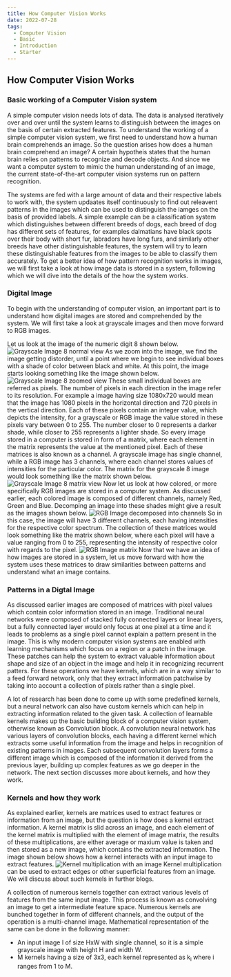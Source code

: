 ```yaml
---
title: How Computer Vision Works
date: 2022-07-28
tags:
  - Computer Vision
  - Basic
  - Introduction
  - Starter
---
```


## How Computer Vision Works

### Basic working of a Computer Vision system
A simple computer vision needs lots of data. The data is analysed iteratively over and over until the system learns to distinguish between the images on the basis of certain extracted features. To understand the working of a simple computer vision system, we first need to understand how a human brain comprehends an image. So the question arises how does a human brain comprehend an image? A certain hypotheis states that the human brain relies on patterns to recognize and decode objects. And since we want a computer system to mimic the human understanding of an image, the current state-of-the-art computer vision systems run on pattern recognition.

The systems are fed with a large amount of data and their respective labels to work with, the system updaates itself continuously to find out releavent patterns in the images which can be used to distinguish the iamges on the basis of provided labels. A simple example can be a classification system which distinguishes between different breeds of dogs, each breed of dog has different sets of features, for examples dalmatians have black spots over their body with short fur, labradors have long furs, and similarly other breeds have other distinguishable features, the system will try to learn these distinguishable features from the images to be able to classify them accurately. To get a better idea of how pattern recognition works in images, we will first take a look at how image data is stored in a system, following which we will dive into the details of the how the system works.

### Digital Image
To begin with the understanding of computer vision, an important part is to understand how digital images are stored and comprehended by the system. We will first take a look at grayscale images and then move forward to RGB images.

Let us look at the image of the numeric digit 8 shown below. 
![Grayscale Image 8 normal view](./image_8_new.png)
As we zoom into the image, we find the image getting distorder, until a point where we begin to see individual boxes with a shade of color between black and white. At this point, the image starts looking something like the image shown below.
![Grayscale Image 8 zoomed view](./image_8_zoomed.png)
These small individual boxes are referred as pixels. The number of pixels in each direction in the image refer to its resolution. For example a image having size 1080x720 would mean that the image has 1080 pixels in the horizontal direction and 720 pixels in the vertical direction. Each of these pixels contain an integer value, which depicts the intensity, for a grayscale or RGB image the value stored in these pixels vary between 0 to 255. The number closer to 0 represents a darker shade, while closer to 255 represents a lighter shade. So every image stored in a computer is stored in form of a matrix, where each element in the matrix represents the value at the mentioned pixel. Each of these matrices is also known as a channel. A grayscale image has single channel, while a RGB image has 3 channels, where each channel stores values of intensities for the particular color. The matrix for the grayscale 8 image would look something like the matrix shown below.
![Grayscale Image 8 matrix view](./image_8_matrix.png)
Now let us look at how colored, or more specifically RGB images are stored in a computer system. As discussed earlier, each colored image is composed of different channels, namely Red, Green and Blue. Decomping an image into these shades might give a result as the images shown below.
![RGB Image decomposed into channels](./image_rgb_decomposed.png)
So in this case, the image will have 3 different channels, each having intensities for the respective color spectrum. The collection of these matrices would look something like the matrix shown below, where each pixel will have a value ranging from 0 to 255, representing the intensity of respective color with regards to the pixel.
![RGB Image matrix](./image_rgb_matrix_form.png)
Now that we have an idea of how images are stored in a system, let us move forward with how the system uses these matrices to draw similarities between patterns and understand what an image contains.

### Patterns in a Digtal Image
As discussed earlier images are composed of matrices with pixel values which contain color information stored in an image. Traditional neural networks were composed of stacked fully connected layers or linear layers, but a fully connected layer would only focus at one pixel at a time and it leads to problems as a single pixel cannot explain a pattern present in the image. This is why modern computer vision systems are enabled with learning mechanisms which focus on a region or a patch in the image. These patches can help the system to extract valuable information about shape and size of an object in the image and help it in recognizing recurrent patters. For these operations we have kernels, which are in a way similar to a feed forward network, only that they extract information patchwise by taking into account a collection of pixels rather than a single pixel.

A lot of research has been done to come up with some predefined kernels, but a neural network can also have custom kernels which can help in extracting information related to the given task. A collection of learnable kernels makes up the basic building block of a computer vision system, otherwise known as Convolution block. A convolution neural network has various layers of convolution blocks, each having a different kernel which extracts some useful information from the image and helps in recognition of existing patterns in images. Each subsequent convolution layers forms a different image which is composed of the information it derived from the previous layer, building up complex features as we go deeper in the network. The next section discusses more about kernels, and how they work.

### Kernels and how they work
As explained earlier, kernels are matrices used to extract features or information from an image, but the question is how does a kernel extract information. A kernel matrix is slid across an image, and each element of the kernel matrix is multiplied with the element of image matrix, the results of these multiplications, are either average or maxium value is taken and then stored as a new image, which contains the extracted information. The image shown below shows how a kernel interacts with an input image to extract features.
![Kernel multiplication with an image](./kernelsMultiplicationWithImage.png)
Kernel multiplication can be used to extract edges or other superficial features from an image. We will discuss about such kernels in further blogs.

A collection of numerous kernels together can extract various levels of features from the same input image. This process is known as convolving an image to get a intermediate feature space. Numerous kernels are bunched together in form of different channels, and the output of the operation is a multi-channel image. Mathematical representation of the same can be done in the following manner:
- An input image I of size HxW with single channel, so it is a simple grayscale image with height H and width W.
- M kernels having a size of 3x3, each kernel represented as k<sub>i</sub> where i ranges from 1 to M.

